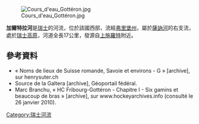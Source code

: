 {{Multiple issues|
{{No footnotes|time=2021-01-13T02:01:46+00:00}}
{{Citecheck|time=2021-01-13T02:08:21+00:00}}
}}
{{Coord|46|48|17|N|7|10|8|E|display=title}}
[[Image:Cours_d'eau_Gottéron.jpg|right]]

'''加爾特拉河'''是[[瑞士|瑞士]]的河流，位於該國西部，流經[[弗里堡州|弗里堡州]]，屬於[[薩訥河|薩訥河]]的右支流，處於[[瑞士高原|瑞士高原]]，河道全長17公里，發源自[[上施羅特|上施羅特]]附近。

==參考資料==
* « Noms de lieux de Suisse romande, Savoie et environs - G » [archive], sur henrysuter.ch
* Source de la Galtera [archive], Géoportail fédéral.
* Marc Branchu, « HC Fribourg-Gottéron - Chapitre I - Six gamins et beaucoup de bras » [archive], sur www.hockeyarchives.info (consulté le 26 janvier 2010).

{{Switzerland-geo-stub}}
[[Category:瑞士河流|Category:瑞士河流]]
